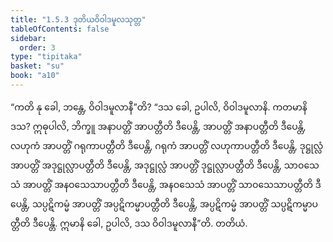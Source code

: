 ```yaml
---
title: "1.5.3 ဒုတိယဝိဝါဒမူလသုတ္တ"
tableOfContents: false
sidebar:
  order: 3
type: "tipitaka"
basket: "su"
book: "a10"
---
```



<DynamicBreadcrumb />

<Division number="43" book="a10" e="ch" v="17" p="317">

<Paragraph number="299" book="a10">
“ကတိ နု ခေါ, ဘန္တေ, ဝိဝါဒမူလာနီ”တိ? “ဒသ ခေါ, ဥပါလိ, ဝိဝါဒမူလာနိ. ကတမာနိ ဒသ? ဣဓုပါလိ, ဘိက္ခူ အနာပတ္တိံ အာပတ္တီတိ ဒီပေန္တိ, အာပတ္တိံ အနာပတ္တီတိ ဒီပေန္တိ, လဟုကံ အာပတ္တိံ ဂရုကာပတ္တီတိ ဒီပေန္တိ, ဂရုကံ အာပတ္တိံ လဟုကာပတ္တီတိ ဒီပေန္တိ, ဒုဋ္ဌုလ္လံ အာပတ္တိံ အဒုဋ္ဌုလ္လာပတ္တီတိ ဒီပေန္တိ, အဒုဋ္ဌုလ္လံ အာပတ္တိံ ဒုဋ္ဌုလ္လာပတ္တီတိ ဒီပေန္တိ, သာဝသေသံ အာပတ္တိံ အနဝသေသာပတ္တီတိ ဒီပေန္တိ, အနဝသေသံ အာပတ္တိံ သာဝသေသာပတ္တီတိ ဒီပေန္တိ, သပ္ပဋိကမ္မံ အာပတ္တိံ အပ္ပဋိကမ္မာပတ္တီတိ ဒီပေန္တိ, အပ္ပဋိကမ္မံ အာပတ္တိံ သပ္ပဋိကမ္မာပတ္တီတိ ဒီပေန္တိ. ဣမာနိ ခေါ, ဥပါလိ, ဒသ ဝိဝါဒမူလာနီ”တိ.

</Paragraph>
</Division>

<Paragraph number="300" type="center" book="a10">
တတိယံ.
</Paragraph>
